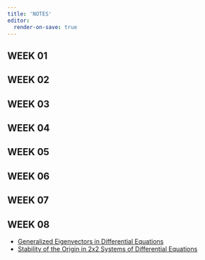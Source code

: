 ```yaml
---
title: 'NOTES'
editor:
  render-on-save: true
---
```


## WEEK 01

## WEEK 02

## WEEK 03

## WEEK 04

## WEEK 05

## WEEK 06

## WEEK 07

## WEEK 08

- [Generalized Eigenvectors in Differential Equations](./w08/generalized-eigenvectors-DE.html)
- [Stability of the Origin in 2x2 Systems of Differential Equations](./w08/stability-of-origin-2x2.html)

